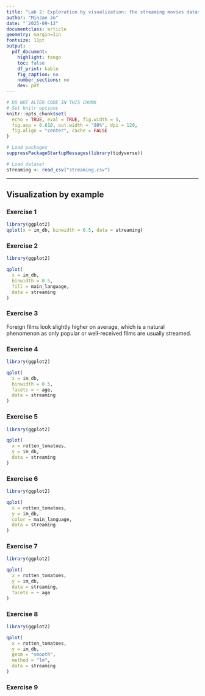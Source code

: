 ```yaml
---
title: "Lab 2: Exploration by visualization: the streaming movies dataset"
author: "MinJae Jo"
date: "`2025-09-12"
documentclass: article
geometry: margin=1in
fontsize: 11pt
output:
  pdf_document:
    highlight: tango
    toc: false
    df_print: kable
    fig_caption: no
    number_sections: no
    dev: pdf
---
```


```r
# DO NOT ALTER CODE IN THIS CHUNK
# Set knitr options
knitr::opts_chunk$set(
  echo = TRUE, eval = TRUE, fig.width = 5,
  fig.asp = 0.618, out.width = "80%", dpi = 120,
  fig.align = "center", cache = FALSE
)

# Load packages
suppressPackageStartupMessages(library(tidyverse))

# Load dataset
streaming <- read_csv("streaming.csv")
```

* * *

## Visualization by example

### Exercise 1
```r
library(ggplot2)
qplot(x = im_db, binwidth = 0.5, data = streaming)
```



### Exercise 2
```r
library(ggplot2)

qplot(
  x = im_db,
  binwidth = 0.5,
  fill = main_language,
  data = streaming
)
```



### Exercise 3

Foreign films look slightly higher on average, which is a natural phenomenon as only popular or well-received films are usually streamed.


### Exercise 4
```r
library(ggplot2)

qplot(
  x = im_db,
  binwidth = 0.5,
  facets = ~ age,
  data = streaming
)
```


### Exercise 5
```r
library(ggplot2)

qplot(
  x = rotten_tomatoes,
  y = im_db,
  data = streaming
)
```


### Exercise 6

```r
library(ggplot2)

qplot(
  x = rotten_tomatoes,
  y = im_db,
  color = main_language,
  data = streaming
)
```



### Exercise 7

```r
library(ggplot2)

qplot(
  x = rotten_tomatoes,
  y = im_db,
  data = streaming,
  facets = ~ age
)
```



### Exercise 8

```r
library(ggplot2)

qplot(
  x = rotten_tomatoes,
  y = im_db,
  geom = "smooth",
  method = "lm",
  data = streaming
)
```


### Exercise 9